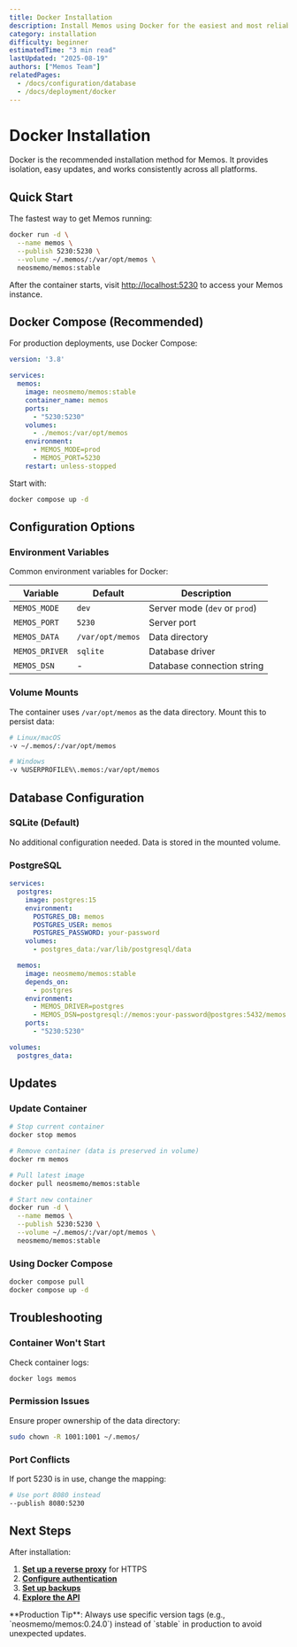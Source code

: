 ```yaml
---
title: Docker Installation
description: Install Memos using Docker for the easiest and most reliable setup experience.
category: installation
difficulty: beginner
estimatedTime: "3 min read"
lastUpdated: "2025-08-19"
authors: ["Memos Team"]
relatedPages:
  - /docs/configuration/database
  - /docs/deployment/docker
---
```


# Docker Installation

Docker is the recommended installation method for Memos. It provides isolation, easy updates, and works consistently across all platforms.

## Quick Start

The fastest way to get Memos running:

```bash
docker run -d \
  --name memos \
  --publish 5230:5230 \
  --volume ~/.memos/:/var/opt/memos \
  neosmemo/memos:stable
```

After the container starts, visit [http://localhost:5230](http://localhost:5230) to access your Memos instance.

## Docker Compose (Recommended)

For production deployments, use Docker Compose:

```yaml title="docker-compose.yml"
version: '3.8'

services:
  memos:
    image: neosmemo/memos:stable
    container_name: memos
    ports:
      - "5230:5230"
    volumes:
      - ./memos:/var/opt/memos
    environment:
      - MEMOS_MODE=prod
      - MEMOS_PORT=5230
    restart: unless-stopped
```

Start with:

```bash
docker compose up -d
```

## Configuration Options

### Environment Variables

Common environment variables for Docker:

| Variable | Default | Description |
|----------|---------|-------------|
| `MEMOS_MODE` | `dev` | Server mode (`dev` or `prod`) |
| `MEMOS_PORT` | `5230` | Server port |
| `MEMOS_DATA` | `/var/opt/memos` | Data directory |
| `MEMOS_DRIVER` | `sqlite` | Database driver |
| `MEMOS_DSN` | - | Database connection string |

### Volume Mounts

The container uses `/var/opt/memos` as the data directory. Mount this to persist data:

```bash
# Linux/macOS
-v ~/.memos/:/var/opt/memos

# Windows
-v %USERPROFILE%\.memos:/var/opt/memos
```

## Database Configuration

### SQLite (Default)

No additional configuration needed. Data is stored in the mounted volume.

### PostgreSQL

```yaml
services:
  postgres:
    image: postgres:15
    environment:
      POSTGRES_DB: memos
      POSTGRES_USER: memos
      POSTGRES_PASSWORD: your-password
    volumes:
      - postgres_data:/var/lib/postgresql/data

  memos:
    image: neosmemo/memos:stable
    depends_on:
      - postgres
    environment:
      - MEMOS_DRIVER=postgres
      - MEMOS_DSN=postgresql://memos:your-password@postgres:5432/memos
    ports:
      - "5230:5230"

volumes:
  postgres_data:
```

## Updates

### Update Container

```bash
# Stop current container
docker stop memos

# Remove container (data is preserved in volume)
docker rm memos

# Pull latest image
docker pull neosmemo/memos:stable

# Start new container
docker run -d \
  --name memos \
  --publish 5230:5230 \
  --volume ~/.memos/:/var/opt/memos \
  neosmemo/memos:stable
```

### Using Docker Compose

```bash
docker compose pull
docker compose up -d
```

## Troubleshooting

### Container Won't Start

Check container logs:

```bash
docker logs memos
```

### Permission Issues

Ensure proper ownership of the data directory:

```bash
sudo chown -R 1001:1001 ~/.memos/
```

### Port Conflicts

If port 5230 is in use, change the mapping:

```bash
# Use port 8080 instead
--publish 8080:5230
```

## Next Steps

After installation:

1. **[Set up a reverse proxy](/docs/deployment/https)** for HTTPS
2. **[Configure authentication](/docs/configuration/authentication)** 
3. **[Set up backups](/docs/configuration/backup)**
4. **[Explore the API](/docs/api)**

<Callout type="info">
**Production Tip**: Always use specific version tags (e.g., `neosmemo/memos:0.24.0`) instead of `stable` in production to avoid unexpected updates.
</Callout>